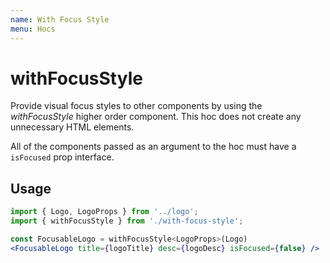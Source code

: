 ```yaml
---
name: With Focus Style
menu: Hocs
---
```


# withFocusStyle

Provide visual focus styles to other components by using the _withFocusStyle_ higher order component. This hoc does not create any unnecessary HTML elements.

All of the components passed as an argument to the hoc must have a `isFocused` prop interface.

## Usage

```jsx
import { Logo, LogoProps } from '../logo';
import { withFocusStyle } from './with-focus-style';

const FocusableLogo = withFocusStyle<LogoProps>(Logo)
<FocusableLogo title={logoTitle} desc={logoDesc} isFocused={false} />
```
